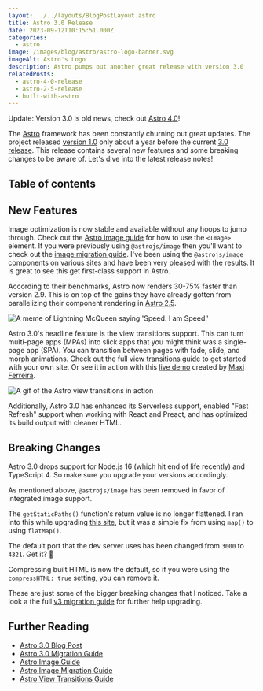 ```yaml
---
layout: ../../layouts/BlogPostLayout.astro
title: Astro 3.0 Release
date: 2023-09-12T10:15:51.000Z
categories:
  - astro
image: /images/blog/astro/astro-logo-banner.svg
imageAlt: Astro's Logo
description: Astro pumps out another great release with version 3.0
relatedPosts:
  - astro-4-0-release
  - astro-2-5-release
  - built-with-astro
---
```


Update: Version 3.0 is old news, check out [Astro 4.0](../astro-4-0-release/)!

The [Astro](https://astro.build/) framework has been constantly churning out great updates.
The project released [version 1.0](../astro-1-0-release/) only about a year before
the current [3.0 release](https://astro.build/blog/astro-3/). This release
contains several new features and some breaking changes to be aware of. Let's
dive into the latest release notes!

## Table of contents

## New Features

Image optimization is now stable and available without any hoops to jump through.
Check out the [Astro image guide](https://docs.astro.build/en/guides/images/)
for how to use the `<Image>` element. If you were previously using `@astrojs/image`
then you'll want to check out the [image migration guide](https://docs.astro.build/en/guides/images/#upgrade-to-v30-from-v2x). I've been using the `@astrojs/image` components on
various sites and have been very pleased with the results. It is great to see this
get first-class support in Astro.

According to their benchmarks, Astro now renders 30-75% faster than version 2.9.
This is on top of the gains they have already gotten from parallelizing their
component rendering in [Astro 2.5](../astro-2-5-release/).

<img src="/images/blog/memes/i-am-speed.webp" alt="A meme of Lightning McQueen saying 'Speed. I am Speed.'" />

Astro 3.0's headline feature is the view transitions support. This can turn multi-page
apps (MPAs) into slick apps that you might think was a single-page app (SPA). You can
transition between pages with fade, slide, and morph animations. Check out the full
[view transitions guide](https://docs.astro.build/en/guides/view-transitions/) to
get started with your own site. Or see it in action with this [live demo](https://astro-records.pages.dev/) created by [Maxi Ferreira](https://twitter.com/charca).

<img src="/images/blog/astro/astro-3-0-view-transitions.gif" alt="A gif of the Astro view transitions in action" />

Additionally, Astro 3.0 has enhanced its Serverless support, enabled "Fast Refresh"
support when working with React and Preact, and has optimized its build output
with cleaner HTML.

<RandomSupport />

## Breaking Changes

Astro 3.0 drops support for Node.js 16 (which hit end of life recently) and TypeScript
4. So make sure you upgrade your versions accordingly.

As mentioned above, `@astrojs/image` has been removed in favor of integrated image support.

The `getStaticPaths()` function's return value is no longer flattened. I ran into this
while upgrading [this site](../built-with-astro/), but it was a simple fix from using
`map()` to using `flatMap()`.

The default port that the dev server uses has been changed from `3000` to `4321`.
Get it? 🚀

Compressing built HTML is now the default, so if you were using the `compressHTML: true`
setting, you can remove it.

These are just some of the bigger breaking changes that I noticed. Take a look a
the full [v3 migration guide](https://docs.astro.build/en/guides/upgrade-to/v3/)
for further help upgrading.

## Further Reading

- [Astro 3.0 Blog Post](https://astro.build/blog/astro-3/)
- [Astro 3.0 Migration Guide](https://docs.astro.build/en/guides/upgrade-to/v3/)
- [Astro Image Guide](https://docs.astro.build/en/guides/images/)
- [Astro Image Migration Guide](https://docs.astro.build/en/guides/images/#upgrade-to-v30-from-v2x)
- [Astro View Transitions Guide](https://docs.astro.build/en/guides/view-transitions/)
